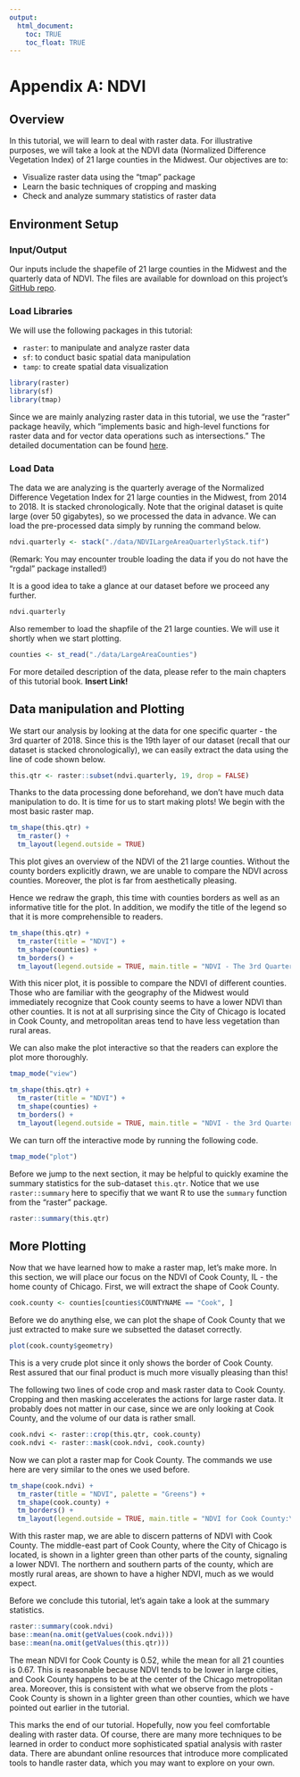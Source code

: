 ```yaml
---
output: 
  html_document:
    toc: TRUE
    toc_float: TRUE
---
```


# Appendix A: NDVI {-}

## Overview

In this tutorial, we will learn to deal with raster data. For illustrative purposes, we will take a look at the NDVI data (Normalized Difference Vegetation Index) of 21 large counties in the Midwest. Our objectives are to:

* Visualize raster data using the "tmap" package
* Learn the basic techniques of cropping and masking
* Check and analyze summary statistics of raster data

## Environment Setup

### Input/Output {-}

Our inputs include the shapefile of 21 large counties in the Midwest and the quarterly data of NDVI. The files are available for download on this project's [GitHub repo](https://github.com/GeoDaCenter/OpenAirQ-toolkit/tree/master/data).

### Load Libraries {-}

We will use the following packages in this tutorial:

* `raster`: to manipulate and analyze raster data
* `sf`: to conduct basic spatial data manipulation
* `tamp`: to create spatial data visualization

```r
library(raster)
library(sf)
library(tmap)
```


Since we are mainly analyzing raster data in this tutorial, we use the "raster" package heavily, which "implements basic and high-level functions for raster data and for vector data operations such as intersections." The detailed documentation can be found [here](https://cran.r-project.org/web/packages/raster/raster.pdf).

### Load Data {-}

The data we are analyzing is the quarterly average of the Normalized Difference Vegetation Index for 21 large counties in the Midwest, from 2014 to 2018. It is stacked chronologically. Note that the original dataset is quite large (over 50 gigabytes), so we processed the data in advance. We can load the pre-processed data simply by running the command below. 


```r
ndvi.quarterly <- stack("./data/NDVILargeAreaQuarterlyStack.tif")
```


(Remark: You may encounter trouble loading the data if you do not have the "rgdal" package installed!)

It is a good idea to take a glance at our dataset before we proceed any further.


```r
ndvi.quarterly
```


Also remember to load the shapfile of the 21 large counties. We will use it shortly when we start plotting. 


```r
counties <- st_read("./data/LargeAreaCounties")
```


For more detailed description of the data, please refer to the main chapters of this tutorial book. **Insert Link!**

## Data manipulation and Plotting

We start our analysis by looking at the data for one specific quarter - the 3rd quarter of 2018. Since this is the 19th layer of our dataset (recall that our dataset is stacked chronologically), we can easily extract the data using the line of code shown below.


```r
this.qtr <- raster::subset(ndvi.quarterly, 19, drop = FALSE)
```


Thanks to the data processing done beforehand, we don't have much data manipulation to do. It is time for us to start making plots! We begin with the most basic raster map.


```r
tm_shape(this.qtr) +
  tm_raster() +
  tm_layout(legend.outside = TRUE)
```


This plot gives an overview of the NDVI of the 21 large counties. Without the county borders explicitly drawn, we are unable to compare the NDVI across counties. Moreover, the plot is far from aesthetically pleasing.

Hence we redraw the graph, this time with counties borders as well as an informative title for the plot. In addition, we modify the title of the legend so that it is more comprehensible to readers. 


```r
tm_shape(this.qtr) +
  tm_raster(title = "NDVI") +
  tm_shape(counties) +
  tm_borders() +
  tm_layout(legend.outside = TRUE, main.title = "NDVI - The 3rd Quarter of 2018")
```


With this nicer plot, it is possible to compare the NDVI of different counties. Those who are familiar with the geography of the Midwest would immediately recognize that Cook county seems to have a lower NDVI than other counties. It is not at all surprising since the City of Chicago is located in Cook County, and metropolitan areas tend to have less vegetation than rural areas.

We can also make the plot interactive so that the readers can explore the plot more thoroughly.


```r
tmap_mode("view")

tm_shape(this.qtr) +
  tm_raster(title = "NDVI") +
  tm_shape(counties) +
  tm_borders() +
  tm_layout(legend.outside = TRUE, main.title = "NDVI - the 3rd Quarter of 2018")
```


We can turn off the interactive mode by running the following code. 


```r
tmap_mode("plot")
```


Before we jump to the next section, it may be helpful to quickly examine the summary statistics for the sub-dataset `this.qtr`. Notice that we use `raster::summary` here to specifiy that we want R to use the `summary` function from the "raster" package.


```r
raster::summary(this.qtr)
```

## More Plotting


Now that we have learned how to make a raster map, let's make more. In this section, we will place our focus on the NDVI of Cook County, IL - the home county of Chicago. First, we will extract the shape of Cook County.


```r
cook.county <- counties[counties$COUNTYNAME == "Cook", ]
```


Before we do anything else, we can plot the shape of Cook County that we just extracted to make sure we subsetted the dataset correctly. 


```r
plot(cook.county$geometry)
```


This is a very crude plot since it only shows the border of Cook County. Rest assured that our final product is much more visually pleasing than this!

The following two lines of code crop and mask raster data to Cook County. Cropping and then masking accelerates the actions for large raster data. It probably does not matter in our case, since we are only looking at Cook County, and the volume of our data is rather small.


```r
cook.ndvi <- raster::crop(this.qtr, cook.county)
cook.ndvi <- raster::mask(cook.ndvi, cook.county)
```


Now we can plot a raster map for Cook County. The commands we use here are very similar to the ones we used before. 


```r
tm_shape(cook.ndvi) +
  tm_raster(title = "NDVI", palette = "Greens") +
  tm_shape(cook.county) +
  tm_borders() +
  tm_layout(legend.outside = TRUE, main.title = "NDVI for Cook County:\nThe 3rd Quarter of 2018")
```

With this raster map, we are able to discern patterns of NDVI with Cook County. The middle-east part of Cook County, where the City of Chicago is located, is shown in a lighter green than other parts of the county, signaling a lower NDVI. The northern and southern parts of the county, which are mostly rural areas, are shown to have a higher NDVI, much as we would expect. 

Before we conclude this tutorial, let's again take a look at the summary statistics.


```r
raster::summary(cook.ndvi)
base::mean(na.omit(getValues(cook.ndvi))) 
base::mean(na.omit(getValues(this.qtr))) 
```


The mean NDVI for Cook County is 0.52, while the mean for all 21 counties is 0.67. This is reasonable because NDVI tends to be lower in large cities, and Cook County happens to be at the center of the Chicago metropolitan area. Moreover, this is consistent with what we observe from the plots - Cook County is shown in a lighter green than other counties, which we have pointed out earlier in the tutorial. 

This marks the end of our tutorial. Hopefully, now you feel comfortable dealing with raster data. Of course, there are many more techniques to be learned in order to conduct more sophisticated spatial analysis with raster data. There are abundant online resources that introduce more complicated tools to handle raster data, which you may want to explore on your own. 